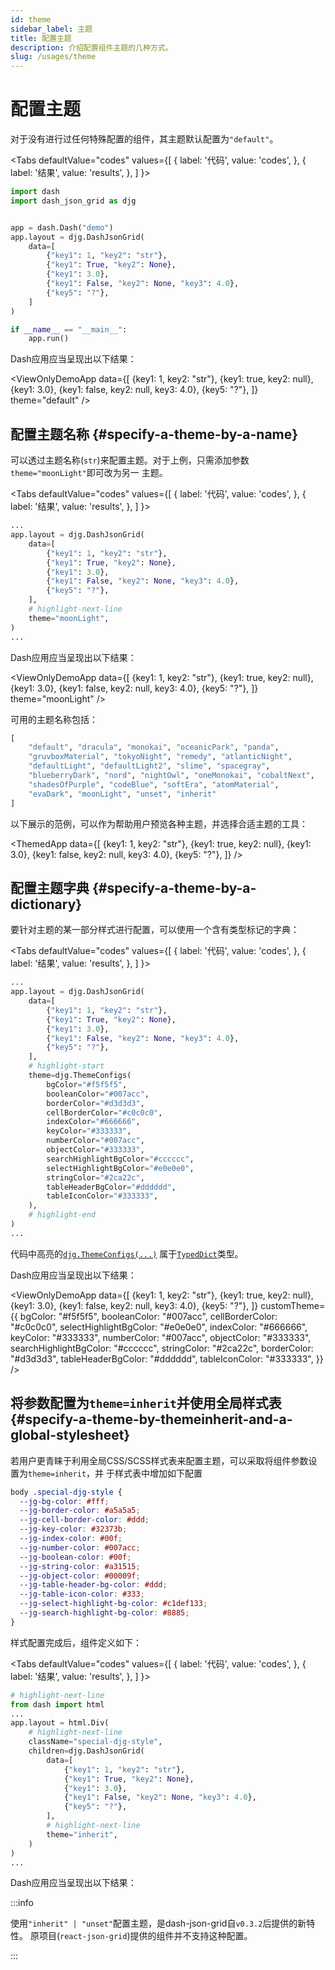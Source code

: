 ```yaml
---
id: theme
sidebar_label: 主题
title: 配置主题
description: 介绍配置组件主题的几种方式。
slug: /usages/theme
---
```




# 配置主题

对于没有进行过任何特殊配置的组件，其主题默认配置为`"default"`。

<Tabs
  defaultValue="codes"
  values={[
    { label: '代码', value: 'codes', },
    { label: '结果', value: 'results', },
  ]
}>

<TabItem value="codes">

```python title="not_themed_example.py" showLineNumbers
import dash
import dash_json_grid as djg


app = dash.Dash("demo")
app.layout = djg.DashJsonGrid(
    data=[
        {"key1": 1, "key2": "str"},
        {"key1": True, "key2": None},
        {"key1": 3.0},
        {"key1": False, "key2": None, "key3": 4.0},
        {"key5": "?"},
    ]
)

if __name__ == "__main__":
    app.run()
```

</TabItem>

<TabItem value="results">

Dash应用应当呈现出以下结果：

<ViewOnlyDemoApp
  data={[
    {key1: 1, key2: "str"},
    {key1: true, key2: null},
    {key1: 3.0},
    {key1: false, key2: null, key3: 4.0},
    {key5: "?"},
  ]}
  theme="default"
/>

</TabItem>

</Tabs>

## 配置主题名称 {#specify-a-theme-by-a-name}

可以透过主题名称(`str`)来配置主题。对于上例，只需添加参数`theme="moonLight"`即可改为另一
主题。

<Tabs
  defaultValue="codes"
  values={[
    { label: '代码', value: 'codes', },
    { label: '结果', value: 'results', },
  ]
}>

<TabItem value="codes">

```python showLineNumbers
...
app.layout = djg.DashJsonGrid(
    data=[
        {"key1": 1, "key2": "str"},
        {"key1": True, "key2": None},
        {"key1": 3.0},
        {"key1": False, "key2": None, "key3": 4.0},
        {"key5": "?"},
    ],
    # highlight-next-line
    theme="moonLight",
)
...
```

</TabItem>

<TabItem value="results">

Dash应用应当呈现出以下结果：

<ViewOnlyDemoApp
  data={[
    {key1: 1, key2: "str"},
    {key1: true, key2: null},
    {key1: 3.0},
    {key1: false, key2: null, key3: 4.0},
    {key5: "?"},
  ]}
  theme="moonLight"
/>

</TabItem>

</Tabs>

可用的主题名称包括：

```python
[
    "default", "dracula", "monokai", "oceanicPark", "panda",
    "gruvboxMaterial", "tokyoNight", "remedy", "atlanticNight",
    "defaultLight", "defaultLight2", "slime", "spacegray",
    "blueberryDark", "nord", "nightOwl", "oneMonokai", "cobaltNext",
    "shadesOfPurple", "codeBlue", "softEra", "atomMaterial",
    "evaDark", "moonLight", "unset", "inherit"
]
```

以下展示的范例，可以作为帮助用户预览各种主题，并选择合适主题的工具：

<ThemedApp
  data={[
    {key1: 1, key2: "str"},
    {key1: true, key2: null},
    {key1: 3.0},
    {key1: false, key2: null, key3: 4.0},
    {key5: "?"},
  ]}
/>

## 配置主题字典 {#specify-a-theme-by-a-dictionary}

要针对主题的某一部分样式进行配置，可以使用一个含有类型标记的字典：

<Tabs
  defaultValue="codes"
  values={[
    { label: '代码', value: 'codes', },
    { label: '结果', value: 'results', },
  ]
}>

<TabItem value="codes">

```python showLineNumbers
...
app.layout = djg.DashJsonGrid(
    data=[
        {"key1": 1, "key2": "str"},
        {"key1": True, "key2": None},
        {"key1": 3.0},
        {"key1": False, "key2": None, "key3": 4.0},
        {"key5": "?"},
    ],
    # highlight-start
    theme=djg.ThemeConfigs(
        bgColor="#f5f5f5",
        booleanColor="#007acc",
        borderColor="#d3d3d3",
        cellBorderColor="#c0c0c0",
        indexColor="#666666",
        keyColor="#333333",
        numberColor="#007acc",
        objectColor="#333333",
        searchHighlightBgColor="#cccccc",
        selectHighlightBgColor="#e0e0e0",
        stringColor="#2ca22c",
        tableHeaderBgColor="#dddddd",
        tableIconColor="#333333",
    ),
    # highlight-end
)
...
```

代码中高亮的[`djg.ThemeConfigs(...)`](../../apis/typehints/ThemeConfigs.mdx)
属于[`TypedDict`<IconExternalLink/>][link-typeddict]类型。

</TabItem>

<TabItem value="results">

Dash应用应当呈现出以下结果：

<ViewOnlyDemoApp
  data={[
    {key1: 1, key2: "str"},
    {key1: true, key2: null},
    {key1: 3.0},
    {key1: false, key2: null, key3: 4.0},
    {key5: "?"},
  ]}
  customTheme={{
    bgColor: "#f5f5f5",
    booleanColor: "#007acc",
    cellBorderColor: "#c0c0c0",
    selectHighlightBgColor: "#e0e0e0",
    indexColor: "#666666",
    keyColor: "#333333",
    numberColor: "#007acc",
    objectColor: "#333333",
    searchHighlightBgColor: "#cccccc",
    stringColor: "#2ca22c",
    borderColor: "#d3d3d3",
    tableHeaderBgColor: "#dddddd",
    tableIconColor: "#333333",
  }}
/>

</TabItem>

</Tabs>

## 将参数配置为`theme=inherit`并使用全局样式表 {#specify-a-theme-by-themeinherit-and-a-global-stylesheet}

若用户更青睐于利用全局CSS/SCSS样式表来配置主题，可以采取将组件参数设置为`theme=inherit`，并
于样式表中增加如下配置

```css
body .special-djg-style {
  --jg-bg-color: #fff;
  --jg-border-color: #a5a5a5;
  --jg-cell-border-color: #ddd;
  --jg-key-color: #32373b;
  --jg-index-color: #00f;
  --jg-number-color: #007acc;
  --jg-boolean-color: #00f;
  --jg-string-color: #a31515;
  --jg-object-color: #00009f;
  --jg-table-header-bg-color: #ddd;
  --jg-table-icon-color: #333;
  --jg-select-highlight-bg-color: #c1def133;
  --jg-search-highlight-bg-color: #8885;
}
```

样式配置完成后，组件定义如下：

<Tabs
  defaultValue="codes"
  values={[
    { label: '代码', value: 'codes', },
    { label: '结果', value: 'results', },
  ]
}>

<TabItem value="codes">

```python showLineNumbers
# highlight-next-line
from dash import html
...
app.layout = html.Div(
    # highlight-next-line
    className="special-djg-style",
    children=djg.DashJsonGrid(
        data=[
            {"key1": 1, "key2": "str"},
            {"key1": True, "key2": None},
            {"key1": 3.0},
            {"key1": False, "key2": None, "key3": 4.0},
            {"key5": "?"},
        ],
        # highlight-next-line
        theme="inherit",
    )
)
...
```

</TabItem>

<TabItem value="results">

Dash应用应当呈现出以下结果：

<div className="special-djg-style">
  <ViewOnlyDemoApp
    data={[
      {key1: 1, key2: "str"},
      {key1: true, key2: null},
      {key1: 3.0},
      {key1: false, key2: null, key3: 4.0},
      {key5: "?"},
    ]}
    theme="inherit"
  />
</div>

</TabItem>

</Tabs>

:::info

使用`"inherit" | "unset"`配置主题，是dash-json-grid自`v0.3.2`后提供的新特性。
原项目(`react-json-grid`)提供的组件并不支持这种配置。

:::

[link-typeddict]:https://docs.python.org/3/library/typing.html#typing.TypedDict
